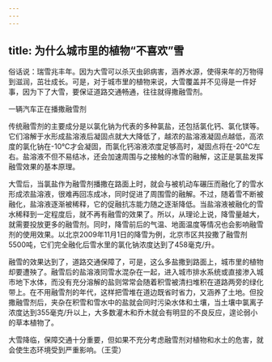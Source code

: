 ```yaml
---
---
---
```

title: 为什么城市里的植物“不喜欢”雪
---




俗话说：瑞雪兆丰年。因为大雪可以杀灭虫卵病害，涵养水源，使得来年的万物得到滋润，茁壮成长。可是，对于城市里的植物来说，大雪覆盖并不见得是一件好事，因为下了大雪，要保证道路交通畅通，往往就得撒融雪剂。



一辆汽车正在播撒融雪剂



传统融雪剂的主要成分是以氯化钠为代表的多种氯盐，还包括氯化钙、氯化镁等。它们溶解于水形成盐溶液后凝固点就大大降低了，越浓的盐溶液凝固点越低，高浓度的氯化钠在-10℃才会凝固，而氯化钙溶液浓度足够高时，凝固点将在-20℃左右。盐溶液不但不易结冰，还会加速周围与之接触的冰雪的融解，这正是氯盐发挥融雪效果的基本原理。



大雪后，当氯盐作为融雪剂播撒在路面上时，就会与被机动车碾压而融化了的雪水形成浓盐溶液，很难再回冻成冰，同时促进了周围雪的融解。不过，随着雪不断被融化，盐溶液逐渐被稀释，它的促融抗冻能力随之逐渐降低。当盐溶液被融化的雪水稀释到一定程度后，就不再有融雪的效果了。所以，从理论上说，降雪量越大，就需要投放更多的融雪剂。同时，降雪前后的气温、地面温度等情况也会影响融雪剂的使用效果。以北京2009年11月1日的降雪为例，北京市区共投撒了融雪剂5500吨，它们完全融化后雪水里的氯化钠浓度达到了458毫克/升。

融雪的效果达到了，道路交通保障了，可是，这么多盐撒到路面上，城市里的植物却要遭殃了。融雪后的盐溶液同雪水混杂在一起，进入城市排水系统或直接渗入城市地下水体，而没有充分溶解的盐则常常会随着积雪被清扫堆积在道路两旁的绿化带上。在不用融雪剂的年代，这样把雪堆在道边既省时省力，又涵养了土地。但投撒融雪剂后，夹杂在积雪和雪水中的盐就会同时污染水体和土壤，当土壤中氯离子浓度达到355毫克/升以上，大多数灌木和乔木就会有明显的不良反应，遑论弱小的草本植物了。

大雪降临，保障交通十分重要，但如果不充分考虑融雪剂对植物和水土的危害，就会使生态环境受到严重影响。（王雯）